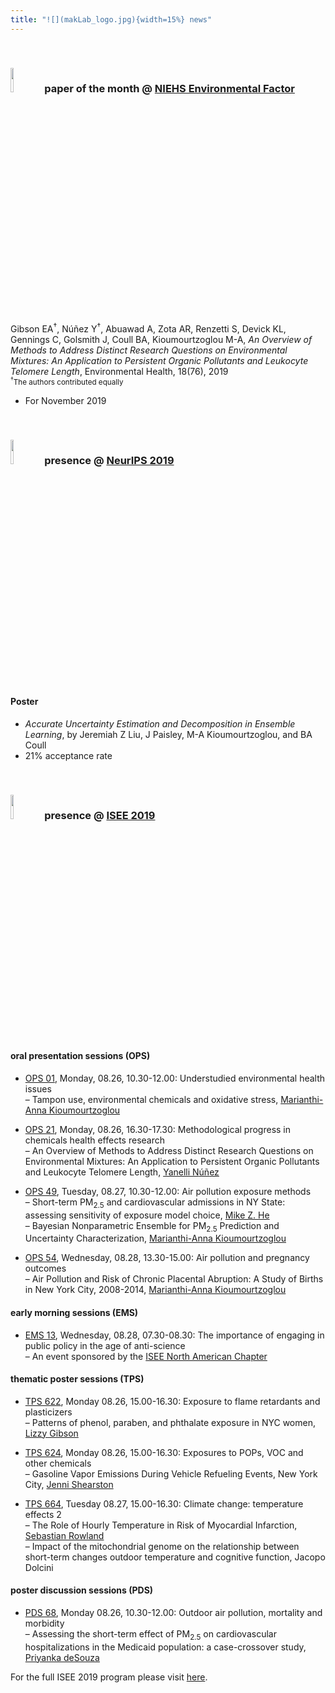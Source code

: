 ---
title: "![](makLab_logo.jpg){width=15%} news"
---

<br>


### ![](makLab_logo.jpg){ width=10%} paper of the month @ [NIEHS Environmental Factor](https://factor.niehs.nih.gov/2019/11/papers/dert/index.htm){target="_blank"}

Gibson EA<sup><span>&#8224;</span></sup>, N<span>&#250;&#241;</span>ez Y<sup><span>&#8224;</span></sup>, Abuawad A, Zota AR, Renzetti S, Devick KL, Gennings C, Golsmith J, Coull BA, Kioumourtzoglou M-A, _An Overview of Methods to Address Distinct Research Questions on Environmental Mixtures: An Application to Persistent Organic Pollutants and Leukocyte Telomere Length_, Environmental Health, 18(76), 2019 <br>
<small><sup><span>&#8224;</span></sup>The authors contributed equally</small>

- For November 2019

<br>

### ![](makLab_logo.jpg){ width=10%} presence @ [NeurIPS 2019](https://nips.cc/Conferences/2019/){target="_blank"} 

#### Poster

- _Accurate Uncertainty Estimation and Decomposition in Ensemble Learning_, by Jeremiah Z Liu, J Paisley, M-A Kioumourtzoglou, and BA Coull 
- 21% acceptance rate

<br>


### ![](makLab_logo.jpg){ width=10%} presence @ [ISEE 2019](https://isee2019.org/){target="_blank"}

#### oral presentation sessions (OPS)

- [OPS 01](https://cbd.eventsair.com/QuickEventWebsitePortal/isee2019/program/Agenda/AgendaItemDetail?id=1fb6e776-51c7-4b88-ba99-e5f9739eaed0){target="_blank"}, Monday, 08.26, 10.30-12.00: Understudied environmental health issues <br> 
-- Tampon use, environmental chemicals and oxidative stress, [Marianthi-Anna Kioumourtzoglou](https://www.mailman.columbia.edu/people/our-faculty/mk3961){target="_blank"} 

- [OPS 21](https://cbd.eventsair.com/QuickEventWebsitePortal/isee2019/program/Agenda/AgendaItemDetail?id=64122fba-849b-49af-a224-419e4ee9ba83){target="_blank"}, Monday, 08.26, 16.30-17.30: Methodological progress in chemicals health effects research <br>
-- An Overview of Methods to Address Distinct Research Questions on Environmental Mixtures: An Application to Persistent Organic Pollutants and Leukocyte Telomere Length, [Yanelli N<span>&#250;&#241;</span>ez](https://yanellinunez.github.io){target="_blank"}

- [OPS 49](https://cbd.eventsair.com/QuickEventWebsitePortal/isee2019/program/Agenda/AgendaItemDetail?id=011663fb-b606-46ba-87e6-3a78dd33f3fc){target="_blank"}, Tuesday, 08.27, 10.30-12.00: Air pollution exposure methods <br> 
-- Short-term PM<sub>2.5</sub> and cardiovascular admissions in NY State: assessing sensitivity of exposure model choice, [Mike Z. He](https://mike-z-he.github.io/index.html){target="_blank"} <br> 
-- Bayesian Nonparametric Ensemble for PM<sub>2.5</sub> Prediction and Uncertainty Characterization, [Marianthi-Anna Kioumourtzoglou](https://www.mailman.columbia.edu/people/our-faculty/mk3961){target="_blank"}

- [OPS 54](https://cbd.eventsair.com/QuickEventWebsitePortal/isee2019/program/Agenda/AgendaItemDetail?id=ca339170-f685-4e9c-b3ad-20ed6020445f){target="_blank"}, Wednesday, 08.28, 13.30-15.00: Air pollution and pregnancy outcomes <br> 
-- Air Pollution and Risk of Chronic Placental Abruption: A Study of Births in New York City, 2008-2014, [Marianthi-Anna Kioumourtzoglou](https://www.mailman.columbia.edu/people/our-faculty/mk3961){target="_blank"}


#### early morning sessions (EMS)

- [EMS 13](https://cbd.eventsair.com/QuickEventWebsitePortal/isee2019/program/Agenda/AgendaItemDetail?id=b7bfa86a-deae-43ee-a357-99005d39c729){target="_blank"}, Wednesday, 08.28, 07.30-08.30: The importance of engaging in public policy in the age of anti-science <br> 
-- An event sponsored by the [ISEE North American Chapter](https://www.iseepi.org/Public/Chapters/North-American/Public/Regional_Chapters/NA_Chapter.aspx?hkey=b9352075-0b5d-43c3-aac0-ce581e024900){target="_blank"}


#### thematic poster sessions (TPS)

- [TPS 622](https://cbd.eventsair.com/QuickEventWebsitePortal/isee2019/program/Agenda/AgendaItemDetail?id=b6d6c711-dd3a-456f-baa6-ea27f317da0e){target="_blank"}, Monday 08.26, 15.00-16.30: Exposure to flame retardants and plasticizers <br>
-- Patterns of phenol, paraben, and phthalate exposure in NYC women, [Lizzy Gibson](https://lizzyagibson.github.io){target="_blank"}

- [TPS 624](https://cbd.eventsair.com/QuickEventWebsitePortal/isee2019/program/Agenda/AgendaItemDetail?id=f153f6b6-9a9b-4f24-9b7b-ac07fa4ca8f0){target="_blank"}, Monday 08.26, 15.00-16.30: Exposures to POPs, VOC and other chemicals <br>
-- Gasoline Vapor Emissions During Vehicle Refueling Events, New York City, [Jenni Shearston](https://jenni-shearston.github.io/){target="_blank"}

- [TPS 664](https://cbd.eventsair.com/QuickEventWebsitePortal/isee2019/program/Agenda/AgendaItemDetail?id=23886f88-0717-4161-bbd0-1968f795ac0e){target="_blank"}, Tuesday 08.27, 15.00-16.30: Climate change: temperature effects 2 <br>
-- The Role of Hourly Temperature in Risk of Myocardial Infarction, [Sebastian Rowland](https://s-rowland.github.io/srowland.github.io/index.html){target="_blank"} <br>
-- Impact of the mitochondrial genome on the relationship between short-term changes outdoor temperature and cognitive function, Jacopo Dolcini


#### poster discussion sessions (PDS)

- [PDS 68](https://cbd.eventsair.com/QuickEventWebsitePortal/isee2019/program/Agenda/AgendaItemDetail?id=4c5893dd-14b7-4d88-b840-8af7815954c1){target="_blank"}, Monday 08.26, 10.30-12.00: Outdoor air pollution, mortality and morbidity<br>
-- Assessing the short-term effect of PM<sub>2.5</sub> on cardiovascular hospitalizations in the Medicaid population: a case-crossover study, [Priyanka deSouza](http://priyankadesouza.mit.edu/){target="_blank"}


For the full ISEE 2019 program please visit [here](https://cbd.eventsair.com/QuickEventWebsitePortal/isee2019/program/Agenda){target="_blank"}.
